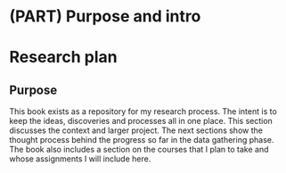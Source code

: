 # (PART) Purpose and intro {-}

# Research plan

## Purpose

This book exists as a repository for my research process. The intent is to keep the ideas, discoveries and processes all in one place. This section discusses the context and larger project. The next sections show the thought process behind the progress so far in the data gathering phase. The book also includes a section on the courses that I plan to take and whose assignments I will include here.
